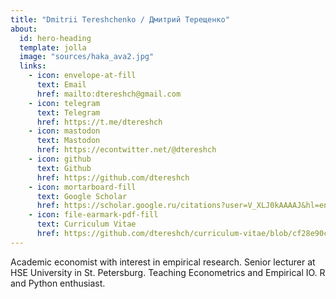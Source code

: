 ```yaml
---
title: "Dmitrii Tereshchenko / Дмитрий Терещенко"
about:
  id: hero-heading
  template: jolla
  image: "sources/haka_ava2.jpg"
  links:
    - icon: envelope-at-fill
      text: Email
      href: mailto:dtereshch@gmail.com
    - icon: telegram
      text: Telegram
      href: https://t.me/dtereshch
    - icon: mastodon
      text: Mastodon
      href: https://econtwitter.net/@dtereshch
    - icon: github
      text: Github
      href: https://github.com/dtereshch
    - icon: mortarboard-fill
      text: Google Scholar
      href: https://scholar.google.ru/citations?user=V_XLJ0kAAAAJ&hl=en
    - icon: file-earmark-pdf-fill
      text: Curriculum Vitae
      href: https://github.com/dtereshch/curriculum-vitae/blob/cf28e90cfc04e586d0c6f89646f4f615f4529b1c/TereshchenkoDS_AcademCV_eng.pdf
---
```


::: {#hero-heading}
Academic economist with interest in empirical research. Senior lecturer at HSE University in St. Petersburg. Teaching Econometrics and Empirical IO. R and Python enthusiast.
:::
